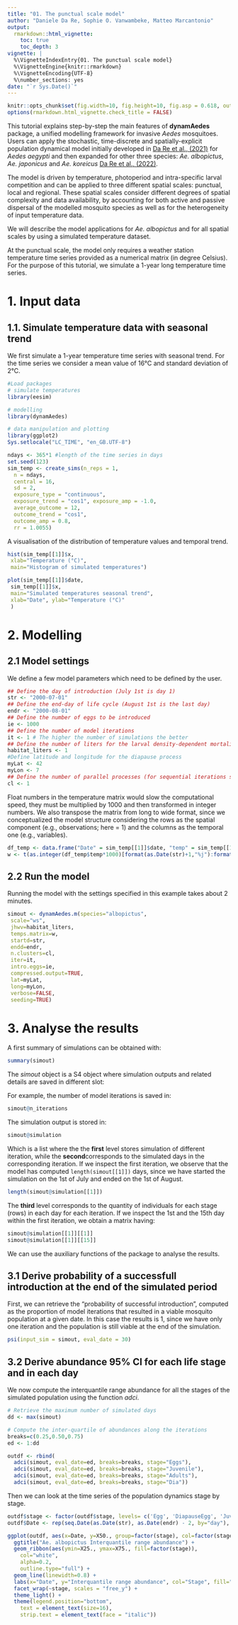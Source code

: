 ```yaml
---
title: "01. The punctual scale model"
author: "Daniele Da Re, Sophie O. Vanwambeke, Matteo Marcantonio"
output: 
  rmarkdown::html_vignette:
    toc: true
    toc_depth: 3
vignette: |
  %\VignetteIndexEntry{01. The punctual scale model}
  %\VignetteEngine{knitr::rmarkdown}
  %\VignetteEncoding{UTF-8}
  %\number_sections: yes
date: "`r Sys.Date()`"
---
```


```r
knitr::opts_chunk$set(fig.width=10, fig.height=10, fig.asp = 0.618, out.width = "95%", fig.align = "center", fig.dpi = 150, collapse = FALSE, comment = "#")
options(rmarkdown.html_vignette.check_title = FALSE)
```

This tutorial explains step-by-step the main features of **dynamAedes** package, a unified modelling framework for invasive *Aedes* mosquitoes. Users can apply the stochastic, time-discrete and spatially-explicit population dynamical model initially developed in [Da Re et al., (2021)](https://doi.org/10.1016/j.ecoinf.2020.101180) for *Aedes aegypti* and then expanded for other three species: *Ae. albopictus*, *Ae. japonicus* and *Ae. koreicus* [Da Re et al., (2022)](https://doi.org/10.1186/s13071-022-05414-4).

The model is driven by temperature, photoperiod and intra-specific larval competition and can be applied to three different spatial scales: punctual, local and regional. These spatial scales consider different degrees of spatial complexity and data availability, by accounting for both active and passive dispersal of the modelled mosquito species as well as for the heterogeneity of input temperature data.

We will describe the model applications for *Ae. albopictus* and for all spatial scales by using a simulated temperature dataset.

At the punctual scale, the model only requires a weather station temperature time series provided as a numerical matrix (in degree Celsius). For the purpose of this tutorial, we simulate a 1-year long temperature time series.

# 1. Input data
## 1.1. Simulate temperature data with seasonal trend
We first simulate a 1-year temperature time series with seasonal trend. For the time series we consider a mean value of 16°C and standard deviation of 2°C.

```r
#Load packages
# simulate temperatures
library(eesim)

# modelling 
library(dynamAedes)

# data manipulation and plotting
library(ggplot2)
Sys.setlocale("LC_TIME", "en_GB.UTF-8")  
```

```r
ndays <- 365*1 #length of the time series in days
set.seed(123)
sim_temp <- create_sims(n_reps = 1, 
  n = ndays, 
  central = 16, 
  sd = 2, 
  exposure_type = "continuous", 
  exposure_trend = "cos1", exposure_amp = -1.0, 
  average_outcome = 12,
  outcome_trend = "cos1",
  outcome_amp = 0.8, 
  rr = 1.0055)
```

A visualisation of the distribution of temperature values and temporal trend.
```r
hist(sim_temp[[1]]$x, 
 xlab="Temperature (°C)", 
 main="Histogram of simulated temperatures")

plot(sim_temp[[1]]$date,
 sim_temp[[1]]$x,
 main="Simulated temperatures seasonal trend", 
 xlab="Date", ylab="Temperature (°C)"
 )
```

# 2. Modelling 
## 2.1 Model settings

We define a few model parameters which need to be defined by the user.
```r
## Define the day of introduction (July 1st is day 1)
str <- "2000-07-01"
## Define the end-day of life cycle (August 1st is the last day)
endr <- "2000-08-01"
## Define the number of eggs to be introduced
ie <- 1000
## Define the number of model iterations
it <- 1 # The higher the number of simulations the better
## Define the number of liters for the larval density-dependent mortality
habitat_liters <- 1
#Define latitude and longitude for the diapause process
myLat <- 42
myLon <- 7
## Define the number of parallel processes (for sequential iterations set nc=1)
cl <- 1
```

Float numbers in the temperature matrix would slow the computational speed, they must be multiplied by 1000 and then transformed in integer numbers. We also transpose the matrix from long to wide format, since we conceptualized the model structure considering the rows as the spatial component (e.g., observations; here = 1) and the columns as the temporal one (e.g., variables).

```r
df_temp <- data.frame("Date" = sim_temp[[1]]$date, "temp" = sim_temp[[1]]$x)
w <- t(as.integer(df_temp$temp*1000)[format(as.Date(str)+1,"%j"):format(as.Date(endr)+1,"%j")])
```

## 2.2 Run the model
Running the model with the settings specified in this example takes about 2 minutes.
```r
simout <- dynamAedes.m(species="albopictus", 
 scale="ws",  
 jhwv=habitat_liters,  
 temps.matrix=w,  
 startd=str, 
 endd=endr,  
 n.clusters=cl, 
 iter=it,  
 intro.eggs=ie,  
 compressed.output=TRUE, 
 lat=myLat, 
 long=myLon,
 verbose=FALSE,
 seeding=TRUE)
```

# 3. Analyse the results
A first summary of simulations can be obtained with:
```r
summary(simout)
```

The *simout* object is a S4 object where simulation outputs and related details are saved in different slot:

For example, the number of model iterations is saved in: 
```r
simout@n_iterations
```

The simulation output is stored in:
```r
simout@simulation
```

Which is a list where the the **first** level stores simulation of different iteration, while the **second**corresponds to the simulated days in the corresponding iteration.
If we inspect the first iteration, we observe that the model has computed `length(simout[[1]])` days, since we have started the simulation on the 1st of July and ended on the 1st of August.

```r
length(simout@simulation[[1]])
```

The **third** level corresponds to the quantity of individuals for each stage (rows) in each day for each iteration.
If we inspect the 1st and the 15th day within the first iteration, we obtain a matrix having:
```r
simout@simulation[[1]][[1]]
simout@simulation[[1]][[15]]
```
We can use the auxiliary functions of the package to analyse the results. 

## 3.1 Derive probability of a successfull introduction at the end of the simulated period
First, we can retrieve the "probability of successful introduction", computed as the proportion of model iterations that resulted in a viable mosquito population at a given date. In this case the results is 1, since we have only one iteration and the population is still viable at the end of the simulation.

```r
psi(input_sim = simout, eval_date = 30)
```

## 3.2 Derive abundance 95% CI for each life stage and in each day
We now compute the interquantile range abundance for all the stages of the simulated population using the function *adci*.
```r
# Retrieve the maximum number of simulated days
dd <- max(simout)

# Compute the inter-quartile of abundances along the iterations
breaks=c(0.25,0.50,0.75)
ed <- 1:dd

outdf <- rbind(
  adci(simout, eval_date=ed, breaks=breaks, stage="Eggs"),
  adci(simout, eval_date=ed, breaks=breaks, stage="Juvenile"),
  adci(simout, eval_date=ed, breaks=breaks, stage="Adults"),
  adci(simout, eval_date=ed, breaks=breaks, stage="Dia"))
```

Then we can look at the time series of the population dynamics stage by stage.
```r
outdf$stage <- factor(outdf$stage, levels= c('Egg', 'DiapauseEgg', 'Juvenile', 'Adult'))
outdf$Date <- rep(seq.Date(as.Date(str), as.Date(endr) - 2, by="day"), 4)

ggplot(outdf, aes(x=Date, y=X50., group=factor(stage), col=factor(stage))) +
  ggtitle("Ae. albopictus Interquantile range abundance") +
  geom_ribbon(aes(ymin=X25., ymax=X75., fill=factor(stage)), 
    col="white", 
    alpha=0.2, 
    outline.type="full") +
  geom_line(linewidth=0.8) +
  labs(x="Date", y="Interquantile range abundance", col="Stage", fill="Stage") +
  facet_wrap(~stage, scales = "free_y") +
  theme_light() +
  theme(legend.position="bottom",  
    text = element_text(size=16), 
    strip.text = element_text(face = "italic"))

```
